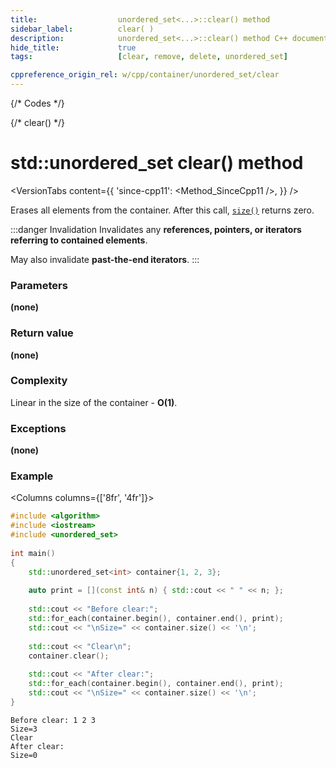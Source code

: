 ```yaml
---
title:					unordered_set<...>::clear() method
sidebar_label:			clear( )
description:			unordered_set<...>::clear() method C++ documentation
hide_title:				true
tags:					[clear, remove, delete, unordered_set]

cppreference_origin_rel: w/cpp/container/unordered_set/clear
---
```



{/* Codes */}

{/* clear() */}

# std::unordered_set clear() method

<VersionTabs content={{
	'since-cpp11': <Method_SinceCpp11 />,
	}} />

Erases all elements from the container. After this call, [`size()`](/docs/containers/sets/unordered_set/size) returns zero.

:::danger Invalidation
Invalidates any **references, pointers, or iterators referring to contained elements**.

May also invalidate **past-the-end iterators**.
:::

### Parameters

**(none)**

### Return value

**(none)**

### Complexity

Linear in the size of the container - **O(1)**.

### Exceptions

**(none)**

### Example

<Columns columns={['8fr', '4fr']}>
<div>

```cpp title='Main.cpp' showLineNumbers
#include <algorithm>
#include <iostream>
#include <unordered_set>
 
int main()
{
	std::unordered_set<int> container{1, 2, 3};
 
	auto print = [](const int& n) { std::cout << " " << n; };
 
	std::cout << "Before clear:";
	std::for_each(container.begin(), container.end(), print);
	std::cout << "\nSize=" << container.size() << '\n';
 
	std::cout << "Clear\n";
	container.clear();
 
	std::cout << "After clear:";
	std::for_each(container.begin(), container.end(), print);
	std::cout << "\nSize=" << container.size() << '\n';
}
```

</div>
<div>

```plaintext title="Possible output"
Before clear: 1 2 3
Size=3
Clear
After clear:
Size=0
```

</div>
</Columns>
